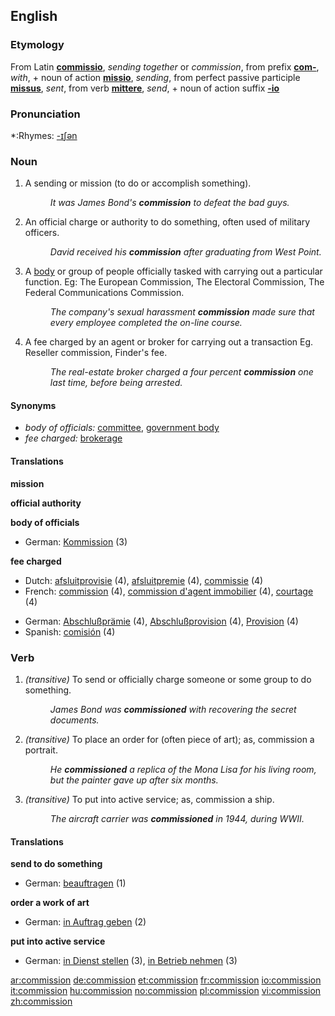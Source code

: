 ==English==

===Etymology===
From Latin '''[[commissio]]''', ''sending together'' or ''commission'', from prefix '''[[com-]]''', ''with'', + noun of action '''[[missio]]''', ''sending'', from perfect passive participle '''[[missus]]''', ''sent'', from verb '''[[mittere]]''', ''send'', + noun of action suffix '''[[-io]]'''

===Pronunciation===
*:Rhymes: [[Rhymes:English:-ɪʃən|-ɪʃən]]

===Noun===
{{en-noun}}

# A sending or mission (to do or accomplish something).
#: ''It was James Bond's '''commission''' to defeat the bad guys.''
# An official charge or authority to do something, often used of military officers.
#:''David received his '''commission''' after graduating from West Point.''
# A [[body]] or group of people officially tasked with carrying out a particular function.  Eg: The European Commission, The Electoral Commission, The Federal Communications Commission.
#: ''The company's sexual harassment '''commission''' made sure that every employee completed the on-line course.''
# A fee charged by an agent or broker for carrying out a transaction Eg. Reseller commission, Finder's fee.
#: ''The real-estate broker charged a four percent '''commission''' one last time, before being arrested.''

====Synonyms====
* ''body of officials:'' [[committee]], [[government body]]
* ''fee charged:'' [[brokerage]]

====Translations====
'''mission'''
{{top}}
{{mid}}
{{bottom}}

'''official authority'''
{{top}}
{{mid}}
{{bottom}}

'''body of officials'''
{{top}}
*German: [[Kommission]] {{f}} (3)
{{mid}}
{{bottom}}

'''fee charged'''
{{top}}
*Dutch: [[afsluitprovisie]] {{f}} (4), [[afsluitpremie]] {{f}} (4), [[commissie]] {{f}} (4)
*French: [[commission#French|commission]] {{f}} (4), [[commission d'agent immobilier]] {{f}} (4), [[courtage]] {{m}} (4)
{{mid}}
*German: [[Abschlußprämie]] {{f}} (4), [[Abschlußprovision]] {{f}} (4), [[Provision]] {{f}} (4)
*Spanish: [[comisión]] {{f}} (4)
{{bottom}}

===Verb===
{{en-verb}}

# ''(transitive)'' To send or officially charge someone or some group to do something.
#: ''James Bond was '''commissioned''' with recovering the secret documents.''
# ''(transitive)'' To place an order for (often piece of art); as, commission a portrait.
#: ''He '''commissioned''' a replica of the Mona Lisa for his living room, but the painter gave up after six months.''
# ''(transitive)'' To put into active service; as, commission a ship.
#: ''The aircraft carrier was '''commissioned''' in 1944, during WWII.''

====Translations====
'''send to do something'''
{{top}}
*German: [[beauftragen]] (1)
{{mid}}
{{bottom}}

'''order a work of art'''
{{top}}
*German: [[in Auftrag geben]] (2)
{{mid}}
{{bottom}}

'''put into active service'''
{{top}}
*German: [[in Dienst stellen]] (3), [[in Betrieb nehmen]] (3)
{{mid}}
{{bottom}}

[[ar:commission]]
[[de:commission]]
[[et:commission]]
[[fr:commission]]
[[io:commission]]
[[it:commission]]
[[hu:commission]]
[[no:commission]]
[[pl:commission]]
[[vi:commission]]
[[zh:commission]]